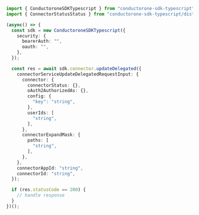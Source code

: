 ```typescript C1ApiAppV1ConnectorServiceUpdateDelegated.ts
import { ConductoroneSDKTypescript } from "conductorone-sdk-typescript";
import { ConnectorStatusStatus } from "conductorone-sdk-typescript/dist/sdk/models/shared";

(async() => {
  const sdk = new ConductoroneSDKTypescript({
    security: {
      bearerAuth: "",
      oauth: "",
    },
  });

  const res = await sdk.connector.updateDelegated({
    connectorServiceUpdateDelegatedRequestInput: {
      connector: {
        connectorStatus: {},
        oAuth2AuthorizedAs: {},
        config: {
          "key": "string",
        },
        userIds: [
          "string",
        ],
      },
      connectorExpandMask: {
        paths: [
          "string",
        ],
      },
    },
    connectorAppId: "string",
    connectorId: "string",
  });

  if (res.statusCode == 200) {
    // handle response
  }
})();
```
